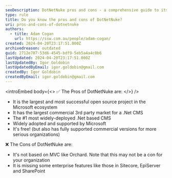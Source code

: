 ```yaml
---
seoDescription: DotNetNuke pros and cons - a comprehensive guide to its benefits and limitations as the largest open source .NET CMS.
type: rule
title: Do you know the pros and cons of DotNetNuke?
uri: pros-and-cons-of-dotnetnuke
authors:
  - title: Adam Cogan
    url: https://ssw.com.au/people/adam-cogan/
created: 2024-04-20T23:17:51.000Z
archivedreason: outdated
guid: 2712e707-53d6-4545-bdf9-5eb5a4a4c0b6
lastUpdated: 2024-04-20T23:17:51.000Z
lastUpdatedBy: Igor Goldobin
lastUpdatedByEmail: igor.goldobin@gmail.com
createdBy: Igor Goldobin
createdByEmail: igor.goldobin@gmail.com
---
```


<introEmbed
  body={<>
✅ The Pros of DotNetNuke are:
  </>}
/>
- It is the largest and most successful open source project in the Microsoft ecosystem
- It has the largest commercial 3rd party market for a .Net CMS
- The #1 most widely-deployed .Net based CMS
- Widely adopted and supported by Microsoft
- It's free! (but also has fully supported commercial versions for more serious organizations)

❌ The Cons of DotNetNuke are:

- It's not based on MVC like Orchard. Note that this may not be a con for your organization
- It is missing some enterprise features like those in Sitecore, EpiServer and SharePoint
